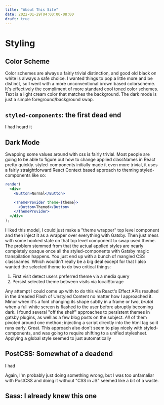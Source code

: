 ```yaml
---
title: "About This Site"
date: 2022-01-29T04:00:00-08:00
draft: true
---
```

# Styling

## Color Scheme

Color schemes are always a fairly trivial distinction, and good old black on white is always a safe choice. I wanted
things to pop a little more and be distinct, so I went with a more unconventional brown based colorscheme. It's
effectively the compliment of more standard cool toned color schemes. Text is a light cream color that matches the background.
The dark mode is just a simple foreground/background swap.

## `styled-components`: the first dead end

I had heard it

## Dark Mode

Swapping some values around with css is fairly trivial. Most people are going to be able to figure out how to change
applied classNames in React pretty quickly. styled-components initially made it even more trivial, it uses a fairly
straightforward React Context based approach to theming styled-components like so:

```jsx
render(
  <div>
    <Button>Normal</Button>

    <ThemeProvider theme={theme}>
      <Button>Themed</Button>
    </ThemeProvider>
  </div>
);
```

I liked this model, I could just make a "theme wrapper" top level component and then inject it as a wrapper over
everything with Gatsby. Then just mess with some hooked state on that top level component to swap used theme. The
problem stemmed from that the actual applied styles are nearly completely opaque once all the styled-components with
Gatsby magic transpilation happens. You just end up with a bunch of mangled CSS classnames. Which wouldn't really be a
big deal except for that I also wanted the selected theme to do two critical things:

1. First visit detect users preferred theme via a media query
2. Persist selected theme between visits via localStorage

Any attempt I could come up with to do this via React's Effect APIs resulted in the dreaded Flash of Unstyled Content
no matter how I approached it. Minor when it's a font changing its shape subtly in a frame or two, *brutal* when a
full white screen is flashed to the user before abruptly becoming dark. I found several "off the shelf" approaches to
persistent themes in gatsby plugins, as well as a few blog posts on the subject. *All* of them pivoted around one
method; injecting a script directly into the html tag so it runs early. Great. This approach also don't seem to play
nicely with styled-components, and was going to require shifting to a unified stylesheet. Applying a global style seemed
to just automatically

## PostCSS: Somewhat of a deadend

I had

Again, I'm probably just doing something wrong, but I was too unfamaliar with PostCSS and doing it without "CSS in JS"
seemed like a bit of a waste.

## Sass: I already knew this one